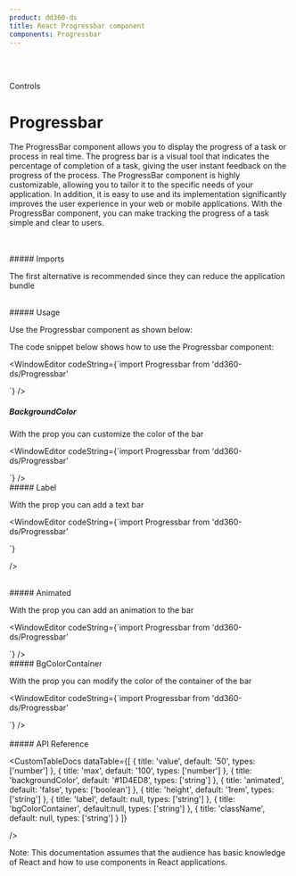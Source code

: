 ```yaml
---
product: dd360-ds
title: React Progressbar component
components: Progressbar
---
```


<br />
<br />

<Label>Controls</Label>

# <span name="floating-nav">Progressbar</span>

The ProgressBar component allows you to display the progress of a task or process in real time. The progress bar is a visual tool that indicates the percentage
of completion of a task, giving the user instant feedback on the progress of the process. The ProgressBar component is highly customizable, allowing you to
tailor it to the specific needs of your application. In addition, it is easy to use and its implementation significantly improves the user experience in your
web or mobile applications. With the ProgressBar component, you can make tracking the progress of a task simple and clear to users.

<br />
<br />
##### <span name="floating-nav">Imports</span>

The first alternative is recommended since they can reduce the application bundle

<WindowEditor codeString="import Progressbar from 'dd360-ds/Progressbar'" />
<WindowEditor codeString="import { Progressbar } from 'dd360-ds'" />

<br />
##### <span name="floating-nav">Usage</span>

Use the Progressbar component as shown below:

<ContainerComponentDoc className="gap-y-2">
    <ProgressBar value={20} height="10px" />
</ContainerComponentDoc>

The code snippet below shows how to use the Progressbar component:

<WindowEditor
    codeString={`import  Progressbar from 'dd360-ds/Progressbar'
  
<ProgressBar value={20} height="10px" />
`}
/>

<br />

##### <span name="floating-nav">BackgroundColor</span>

With the prop <Tag text='backgroundColor' /> you can customize the color of the bar

<ContainerComponentDoc className="gap-y-2">
    <ProgressBar backgroundColor="#93e78e" value={40} height="10px" />
</ContainerComponentDoc>

<WindowEditor
    codeString={`import  Progressbar from 'dd360-ds/Progressbar'
    
<ProgressBar backgroundColor="#93e78e" value={40} height="10px" />
`}
/>
<br />
##### <span name="floating-nav">Label</span>

With the prop <Tag text='label' /> you can add a text bar

<ContainerComponentDoc className="gap-y-2">
    <ProgressBar label="Loading..." value={60} height="20px" />
</ContainerComponentDoc>

<WindowEditor
 codeString={`import  Progressbar from 'dd360-ds/Progressbar'

<ProgressBar label="Loading..." value={60} height="20px" />
`}

/>

<br />
##### <span name="floating-nav">Animated</span>

With the prop <Tag text='animated' /> you can add an animation to the bar

<ContainerComponentDoc className="gap-y-2">
    <ProgressBar animated value={80} height="10px" />
</ContainerComponentDoc>

<WindowEditor
  codeString={`import  Progressbar from 'dd360-ds/Progressbar'

<ProgressBar animated value={80} height="10px" />
`} />

<br />
##### <span name="floating-nav">BgColorContainer</span>

With the prop <Tag text='animated' /> you can modify the color of the container of the bar

<ContainerComponentDoc className="gap-y-2">
    <ProgressBar backgroundColor="#ff4e4e" bgColorContainer="#fff" value={50} height="10px" />
</ContainerComponentDoc>

<WindowEditor
 codeString={`import  Progressbar from 'dd360-ds/Progressbar'

<ProgressBar backgroundColor="#ff4e4e" bgColorContainer="#fff" value={50} height="10px" />
`} />

<br />
<br />
##### <span name="floating-nav">API Reference</span>

<CustomTableDocs
    dataTable={[
        { title: 'value', default: '50', types: ['number'] },
        { title: 'max', default: '100', types: ['number'] },
        { title: 'backgroundColor', default: '#1D4ED8', types: ['string'] },
        { title: 'animated', default: 'false', types: ['boolean'] },
        { title: 'height', default: '1rem', types: ['string'] },
        { title: 'label', default: null, types: ['string'] },
        { title: 'bgColorContainer', default:null, types: ['string'] },
        { title: 'className', default: null, types: ['string'] }
    ]}

/>

Note: This documentation assumes that the audience has basic knowledge of React and how to use components in React applications.

<BackAndForwardController />